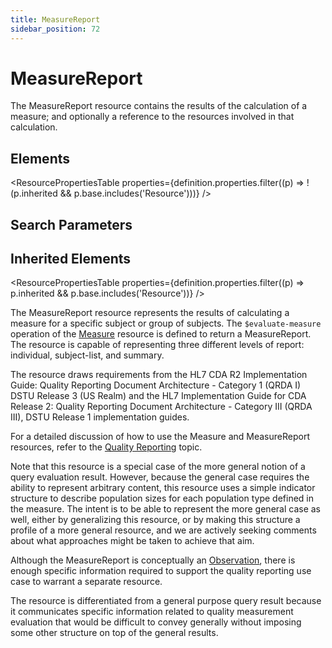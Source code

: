 ```yaml
---
title: MeasureReport
sidebar_position: 72
---
```



# MeasureReport

The <Link to="/docs/api/fhir/resources/measurereport">MeasureReport</Link> resource contains the results of the calculation of a measure; and optionally a reference to the resources involved in that calculation.

<Tabs queryString="section">
  <TabItem value="schema" label="Schema" default>

## Elements

<ResourcePropertiesTable
  properties={definition.properties.filter((p) => !(p.inherited && p.base.includes('Resource')))}
/>

## Search Parameters

<SearchParamsTable searchParams={definition.searchParameters} />

## Inherited Elements

<ResourcePropertiesTable properties={definition.properties.filter((p) => p.inherited && p.base.includes('Resource'))} />

  </TabItem>
  <TabItem value="usage" label="Usage">
<div> <a name="bnc"></a> <p> The <Link to="/docs/api/fhir/resources/measurereport">MeasureReport</Link> resource represents the results of calculating a measure for a specific subject or group of subjects. The <code>$evaluate-measure</code> operation of the <a href="/docs/api/fhir/resources/measure">Measure</a> resource is defined to return a <Link to="/docs/api/fhir/resources/measurereport">MeasureReport</Link>. The resource is capable of representing three different levels of report: individual, subject-list, and summary. </p> <p> The resource draws requirements from the HL7 CDA R2 Implementation Guide: Quality Reporting Document Architecture - Category 1 (QRDA I) DSTU Release 3 (US Realm) and the HL7 Implementation Guide for CDA Release 2: Quality Reporting Document Architecture - Category III (QRDA III), DSTU Release 1 implementation guides. </p> <p>For a detailed discussion of how to use the <Link to="/docs/api/fhir/resources/measure">Measure</Link> and <Link to="/docs/api/fhir/resources/measurereport">MeasureReport</Link> resources, refer to the <a href="https://www.hl7.org/fhir/clinicalreasoning-quality-reporting.html">Quality Reporting</a> topic.</p> <p>Note that this resource is a special case of the more general notion of a query evaluation result. However, because the general case requires the ability to represent arbitrary content, this resource uses a simple indicator structure to describe population sizes for each population type defined in the measure. The intent is to be able to represent the more general case as well, either by generalizing this resource, or by making this structure a profile of a more general resource, and we are actively seeking comments about what approaches might be taken to achieve that aim.</p> </div>
  </TabItem>
  <TabItem value="relationships" label="Relationships">
<div> <p>Although the <Link to="/docs/api/fhir/resources/measurereport">MeasureReport</Link> is conceptually an <a href="/docs/api/fhir/resources/observation">Observation</a>, there is enough specific information required to support the quality reporting use case to warrant a separate resource.</p> <p>The resource is differentiated from a general purpose query result because it communicates specific information related to quality measurement evaluation that would be difficult to convey generally without imposing some other structure on top of the general results.</p> </div>
  </TabItem>


</Tabs>
